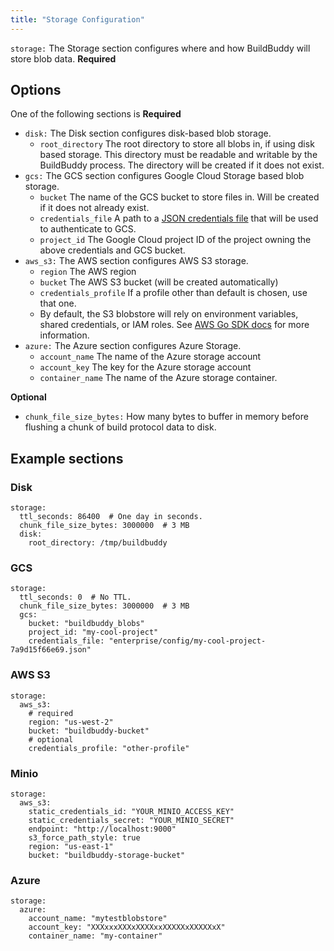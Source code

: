 ```yaml
---
title: "Storage Configuration"
---
```


`storage:` The Storage section configures where and how BuildBuddy will store blob data. **Required**

## Options[](#options "Direct link to Options")

One of the following sections is **Required**

* `disk:` The Disk section configures disk-based blob storage.  
   * `root_directory` The root directory to store all blobs in, if using disk based storage. This directory must be readable and writable by the BuildBuddy process. The directory will be created if it does not exist.
* `gcs:` The GCS section configures Google Cloud Storage based blob storage.  
   * `bucket` The name of the GCS bucket to store files in. Will be created if it does not already exist.  
   * `credentials_file` A path to a [JSON credentials file](https://cloud.google.com/docs/authentication/getting-started) that will be used to authenticate to GCS.  
   * `project_id` The Google Cloud project ID of the project owning the above credentials and GCS bucket.
* `aws_s3:` The AWS section configures AWS S3 storage.  
   * `region` The AWS region  
   * `bucket` The AWS S3 bucket (will be created automatically)  
   * `credentials_profile` If a profile other than default is chosen, use that one.  
   * By default, the S3 blobstore will rely on environment variables, shared credentials, or IAM roles. See [AWS Go SDK docs](https://docs.aws.amazon.com/sdk-for-go/v1/developer-guide/configuring-sdk.html#specifying-credentials) for more information.
* `azure:` The Azure section configures Azure Storage.  
   * `account_name` The name of the Azure storage account  
   * `account_key` The key for the Azure storage account  
   * `container_name` The name of the Azure storage container.

**Optional**

* `chunk_file_size_bytes:` How many bytes to buffer in memory before flushing a chunk of build protocol data to disk.

## Example sections[](#example-sections "Direct link to Example sections")

### Disk[](#disk "Direct link to Disk")

```
storage:
  ttl_seconds: 86400  # One day in seconds.
  chunk_file_size_bytes: 3000000  # 3 MB
  disk:
    root_directory: /tmp/buildbuddy

```

### GCS[](#gcs "Direct link to GCS")

```
storage:
  ttl_seconds: 0  # No TTL.
  chunk_file_size_bytes: 3000000  # 3 MB
  gcs:
    bucket: "buildbuddy_blobs"
    project_id: "my-cool-project"
    credentials_file: "enterprise/config/my-cool-project-7a9d15f66e69.json"

```

### AWS S3[](#aws-s3 "Direct link to AWS S3")

```
storage:
  aws_s3:
    # required
    region: "us-west-2"
    bucket: "buildbuddy-bucket"
    # optional
    credentials_profile: "other-profile"

```

### Minio[](#minio "Direct link to Minio")

```
storage:
  aws_s3:
    static_credentials_id: "YOUR_MINIO_ACCESS_KEY"
    static_credentials_secret: "YOUR_MINIO_SECRET"
    endpoint: "http://localhost:9000"
    s3_force_path_style: true
    region: "us-east-1"
    bucket: "buildbuddy-storage-bucket"

```

### Azure[](#azure "Direct link to Azure")

```
storage:
  azure:
    account_name: "mytestblobstore"
    account_key: "XXXxxxXXXxXXXXxxXXXXXxXXXXXxX"
    container_name: "my-container"

```